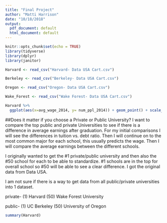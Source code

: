 ```yaml
---
title: "Final Project"
author: "Matti Harrison"
date: "10/18/2018"
output:
  pdf_document: default
  html_document: default
---
```


```r
knitr::opts_chunk$set(echo = TRUE)
library(tidyverse)
library(dplyr)
library(janitor)

Harvard <- read_csv("Harvard- Data USA Cart.csv")

Berkeley <- read_csv("Berkeley- Data USA Cart.csv")

Oregon <- read_csv("Oregon- Data USA Cart.csv")

Wake_Forest <- read_csv("Wake Forest- Data USA Cart.csv")
```


```r
Harvard %>% 
  ggplot(aes(x=avg_wage_2014, y= num_ppl_2014)) + geom_point() + scale_y_log10()
```

##Does it matter if you choose a Private or Public University?
I want to compare the top public and private Universities to see if there is a difference in average earnings after graduation.  For my initial comparisons I will see the differences in tuition vs. debt ratio.  Then I will continue on to the most common major for each school, this usually predicts the wage.  Then I will compare the average earnings between the different schools.  

I originally wanted to get the #1 private/public university and then also the #50 school for each to be able to standardize.  #1 schools are in the top for overall school so #50 will be able to see a clear difference.  I got the original data from Data USA.
 
I am not sure if there is a way to get data from all public/private universities into 1 dataset.  

private- (1) Harvard (50) Wake Forest University

public- (1) UC Berkeley (50) University of Oregon

```r
summary(Harvard)
```



